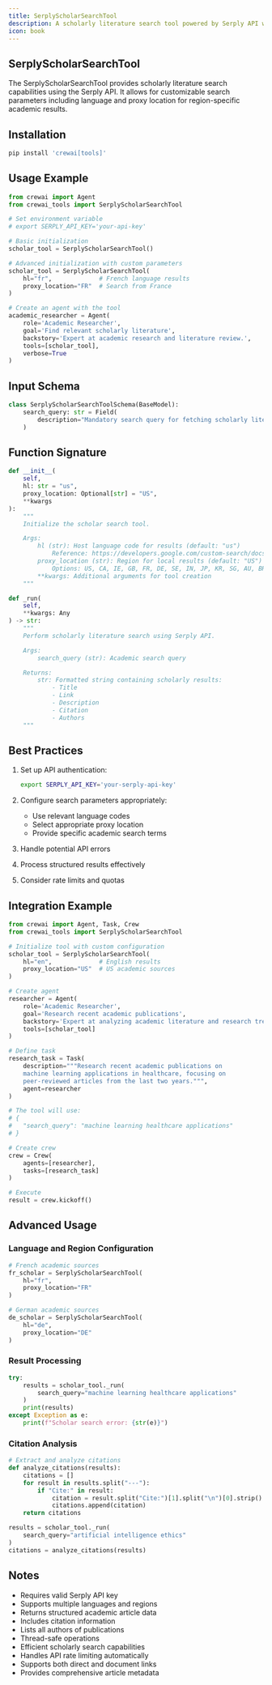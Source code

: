 ```yaml
---
title: SerplyScholarSearchTool
description: A scholarly literature search tool powered by Serply API with configurable search parameters
icon: book
---
```


## SerplyScholarSearchTool

The SerplyScholarSearchTool provides scholarly literature search capabilities using the Serply API. It allows for customizable search parameters including language and proxy location for region-specific academic results.

## Installation

```bash
pip install 'crewai[tools]'
```

## Usage Example

```python
from crewai import Agent
from crewai_tools import SerplyScholarSearchTool

# Set environment variable
# export SERPLY_API_KEY='your-api-key'

# Basic initialization
scholar_tool = SerplyScholarSearchTool()

# Advanced initialization with custom parameters
scholar_tool = SerplyScholarSearchTool(
    hl="fr",             # French language results
    proxy_location="FR"  # Search from France
)

# Create an agent with the tool
academic_researcher = Agent(
    role='Academic Researcher',
    goal='Find relevant scholarly literature',
    backstory='Expert at academic research and literature review.',
    tools=[scholar_tool],
    verbose=True
)
```

## Input Schema

```python
class SerplyScholarSearchToolSchema(BaseModel):
    search_query: str = Field(
        description="Mandatory search query for fetching scholarly literature"
    )
```

## Function Signature

```python
def __init__(
    self,
    hl: str = "us",
    proxy_location: Optional[str] = "US",
    **kwargs
):
    """
    Initialize the scholar search tool.

    Args:
        hl (str): Host language code for results (default: "us")
            Reference: https://developers.google.com/custom-search/docs/xml_results?hl=en#wsInterfaceLanguages
        proxy_location (str): Region for local results (default: "US")
            Options: US, CA, IE, GB, FR, DE, SE, IN, JP, KR, SG, AU, BR
        **kwargs: Additional arguments for tool creation
    """

def _run(
    self,
    **kwargs: Any
) -> str:
    """
    Perform scholarly literature search using Serply API.

    Args:
        search_query (str): Academic search query

    Returns:
        str: Formatted string containing scholarly results:
            - Title
            - Link
            - Description
            - Citation
            - Authors
    """
```

## Best Practices

1. Set up API authentication:
   ```bash
   export SERPLY_API_KEY='your-serply-api-key'
   ```

2. Configure search parameters appropriately:
   - Use relevant language codes
   - Select appropriate proxy location
   - Provide specific academic search terms

3. Handle potential API errors
4. Process structured results effectively
5. Consider rate limits and quotas

## Integration Example

```python
from crewai import Agent, Task, Crew
from crewai_tools import SerplyScholarSearchTool

# Initialize tool with custom configuration
scholar_tool = SerplyScholarSearchTool(
    hl="en",             # English results
    proxy_location="US"  # US academic sources
)

# Create agent
researcher = Agent(
    role='Academic Researcher',
    goal='Research recent academic publications',
    backstory='Expert at analyzing academic literature and research trends.',
    tools=[scholar_tool]
)

# Define task
research_task = Task(
    description="""Research recent academic publications on 
    machine learning applications in healthcare, focusing on 
    peer-reviewed articles from the last two years.""",
    agent=researcher
)

# The tool will use:
# {
#   "search_query": "machine learning healthcare applications"
# }

# Create crew
crew = Crew(
    agents=[researcher],
    tasks=[research_task]
)

# Execute
result = crew.kickoff()
```

## Advanced Usage

### Language and Region Configuration
```python
# French academic sources
fr_scholar = SerplyScholarSearchTool(
    hl="fr",
    proxy_location="FR"
)

# German academic sources
de_scholar = SerplyScholarSearchTool(
    hl="de",
    proxy_location="DE"
)
```

### Result Processing
```python
try:
    results = scholar_tool._run(
        search_query="machine learning healthcare applications"
    )
    print(results)
except Exception as e:
    print(f"Scholar search error: {str(e)}")
```

### Citation Analysis
```python
# Extract and analyze citations
def analyze_citations(results):
    citations = []
    for result in results.split("---"):
        if "Cite:" in result:
            citation = result.split("Cite:")[1].split("\n")[0].strip()
            citations.append(citation)
    return citations

results = scholar_tool._run(
    search_query="artificial intelligence ethics"
)
citations = analyze_citations(results)
```

## Notes

- Requires valid Serply API key
- Supports multiple languages and regions
- Returns structured academic article data
- Includes citation information
- Lists all authors of publications
- Thread-safe operations
- Efficient scholarly search capabilities
- Handles API rate limiting automatically
- Supports both direct and document links
- Provides comprehensive article metadata
